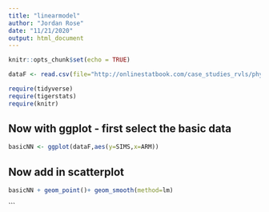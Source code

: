 ```yaml
---
title: "linearmodel"
author: "Jordan Rose"
date: "11/21/2020"
output: html_document
---
```


```r
knitr::opts_chunk$set(echo = TRUE)
```

```r
dataF <- read.csv(file="http://onlinestatbook.com/case_studies_rvls/physical_strength/data.txt",sep="",header=TRUE)  
```

```r
require(tidyverse)
require(tigerstats)
require(knitr)
```

## Now with ggplot - first select the basic data

```r
basicNN <- ggplot(dataF,aes(y=SIMS,x=ARM))
```

## Now add in scatterplot

```r
basicNN + geom_point()+ geom_smooth(method=lm)
``` 
```
